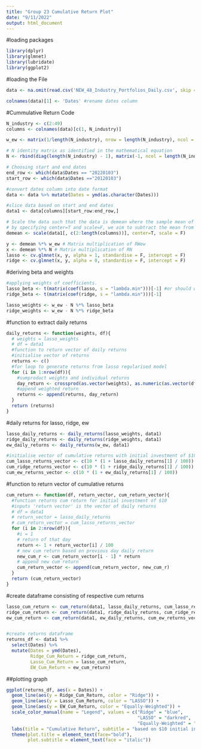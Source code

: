 ```yaml
---
title: "Group 23 Cumulative Return Plot"
date: "9/11/2022"
output: html_document
---
```


#loading packages
```r
library(dplyr)
library(glmnet)
library(lubridate)
library(ggplot2)
```

#loading the File
```r
data <- na.omit(read.csv('NEW_48_Industry_Portfolios_Daily.csv', skip = 9, na.strings = "-99.99"))

colnames(data)[1] <- 'Dates' #rename dates column
```

#Cummulative Return Code
```r
N_industry <- c(2:49)
columns <- colnames(data)[c(1, N_industry)]

w_ew <- matrix(1/length(N_industry), nrow = length(N_industry), ncol = 1) # Get the equally weighted matrix

# N identity matrix as identified in the mathematical equation
N <- rbind(diag(length(N_industry) - 1), matrix(-1, ncol = length(N_industry) - 1)) 

# Choosing start and end dates
end_row <- which(data$Dates == "20220103") 
start_row <- which(data$Dates =="20120103")

#convert dates column into date format
data <- data %>% mutate(Dates = ymd(as.character(Dates)))

#slice data based on start and end dates
data1 <- data[columns][start_row:end_row,]

# Scale the data such that the data is demean where the sample mean of each asset return is 0
# by specifying center=T and scale=F, we aim to subtract the mean from each individual return but NOT dividing by the standard deviation.
demean <- scale(data1[, c(2:length(columns))], center=T, scale = F) 

y <- demean %*% w_ew # Matrix multiplication of RWew
x <- demean %*% N # Matrix multiplication of RN
lasso <- cv.glmnet(x, y, alpha = 1, standardise = F, intercept = F) 
ridge <- cv.glmnet(x, y, alpha = 0, standardise = F, intercept = F) 
```

#deriving beta and weights
```r
#applying weights of coefficients.
lasso_beta <- t(matrix(coef(lasso, s = "lambda.min")))[-1] #or should we use lambda.1se?
ridge_beta <- t(matrix(coef(ridge, s = "lambda.min")))[-1]

lasso_weights <- w_ew - N %*% lasso_beta
ridge_weights <- w_ew - N %*% ridge_beta

```

#function to extract daily returns
```r
daily_returns <- function(weights, df){
  # weights = lasso_weights
  # df = data1
  #function to return vector of daily returns
  #initialise vector of returns
  returns <- c()
  #for loop to generate returns from lasso regularised model
  for (i in 1:nrow(df)){
    #sumproduct weights and individual returns
    day_return <- crossprod(as.vector(weights), as.numeric(as.vector(df[i, 2:ncol(df)])))
    #append weighted return
    returns <- append(returns, day_return)
  }
  return (returns)
}
```

#daily returns for lasso, ridge, ew
```r
lasso_daily_returns <- daily_returns(lasso_weights, data1)
ridge_daily_returns <- daily_returns(ridge_weights, data1)
ew_daily_returns <- daily_returns(w_ew, data1)

#initialise vector of cumulative returns with initial investment of $1000 for both ridge and lasso
cum_lasso_returns_vector <- c(10 * (1 + lasso_daily_returns[1] / 100))
cum_ridge_returns_vector <- c(10 * (1 + ridge_daily_returns[1] / 100))
cum_ew_returns_vector <- c(10 * (1 + ew_daily_returns[1] / 100))

```

#function to return vector of cumulative returns
```r
cum_return <- function(df, return_vector, cum_return_vector){
  #function returns cum return for initial investment of $10
  #inputs 'return vector' is the vector of daily returns
  # df = data1
  # return_vector = lasso_daily_returns
  # cum_return_vector = cum_lasso_returns_vector
  for (i in 2:nrow(df)){
    #i = 1
    # return of that day
    return <- 1 + return_vector[i] / 100
    # new cum return based on previous day daily return
    new_cum_r <- cum_return_vector[i - 1] * return
    # append new cum return
    cum_return_vector <- append(cum_return_vector, new_cum_r)
  }
  return (cum_return_vector)
}
```

#create dataframe consisting of respective cum returns
```r
lasso_cum_return <- cum_return(data1, lasso_daily_returns, cum_lasso_returns_vector) #lasso regularised cum return
ridge_cum_return <- cum_return(data1, ridge_daily_returns, cum_ridge_returns_vector) #ridge regularised cum return
ew_cum_return <- cum_return(data1, ew_daily_returns, cum_ew_returns_vector) #equally weighted cum return


#create returns dataframe
returns_df <- data1 %>% 
  select(Dates) %>%
  mutate(Dates = ymd(Dates),
         Ridge_Cum_Return = ridge_cum_return,
         Lasso_Cum_Return = lasso_cum_return,
         EW_Cum_Return = ew_cum_return)
```

##plotting graph
```r
ggplot(returns_df, aes(x = Dates)) +
  geom_line(aes(y = Ridge_Cum_Return, color = "Ridge")) +
  geom_line(aes(y = Lasso_Cum_Return, color = "LASSO")) +
  geom_line(aes(y = EW_Cum_Return, color = "Equally-Weighted")) +
  scale_color_manual(name = "Legend", values = c("Ridge" = "blue", 
                                                 "LASSO" = "darkred", 
                                                 "Equally-Weighted" = "black")) +
  labs(title = "Cumulative Return", subtitle = "based on $10 initial investment", y = '', x = "Dates") +
  theme(plot.title = element_text(face="bold"),
        plot.subtitle = element_text(face = "italic"))
```


